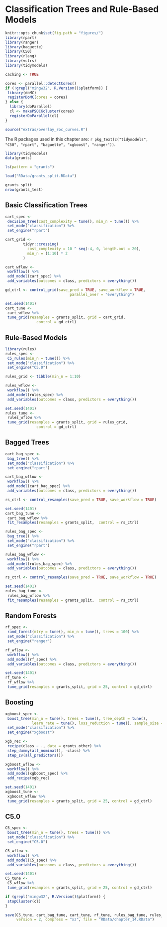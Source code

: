 # Classification Trees and Rule-Based Models

```r
knitr::opts_chunk$set(fig.path = "figures/")
library(rpart)
library(ranger)
library(baguette)
library(C50)
library(rlang)
library(vctrs)
library(tidymodels)

caching <- TRUE

cores <- parallel::detectCores()
if (!grepl("mingw32", R.Version()$platform)) {
 library(doMC)
 registerDoMC(cores = cores)
} else {
  library(doParallel)
  cl <- makePSOCKcluster(cores)
  registerDoParallel(cl)
}

source("extras/overlay_roc_curves.R")
```


The R packages used in this chapter are: `r pkg_text(c("tidymodels", "C50", "rpart", "baguette",
"xgboost", "ranger"))`. 



```r
library(tidymodels)
data(grants)

ls(pattern = "grants")

load("RData/grants_split.RData")

grants_split
nrow(grants_test)
```



##  Basic Classification Trees


```r
cart_spec <-
 decision_tree(cost_complexity = tune(), min_n = tune()) %>% 
 set_mode("classification") %>% 
 set_engine("rpart")

cart_grid <-
        tidyr::crossing(
          cost_complexity = 10 ^ seq(-4, 0, length.out = 20),
          min_n = (1:10) * 2
        )

cart_wflow <- 
 workflow() %>% 
 add_model(cart_spec) %>% 
 add_variables(outcomes = class, predictors = everything())

gd_ctrl <- control_grid(save_pred = TRUE, save_workflow = TRUE, 
                             parallel_over = "everything")

set.seed(1401)
cart_tune <- 
 cart_wflow %>% 
 tune_grid(resamples = grants_split, grid = cart_grid,
              control = gd_ctrl)
```

## Rule-Based Models


```r
library(rules)
rules_spec <-
 C5_rules(min_n = tune()) %>% 
 set_mode("classification") %>% 
 set_engine("C5.0")

rules_grid <- tibble(min_n = 1:10)

rules_wflow <- 
 workflow() %>% 
 add_model(rules_spec) %>% 
 add_variables(outcomes = class, predictors = everything())

set.seed(1401)
rules_tune <- 
 rules_wflow %>% 
 tune_grid(resamples = grants_split, grid = rules_grid,
              control = gd_ctrl)
```

## Bagged Trees

```r
cart_bag_spec <-
 bag_tree() %>% 
 set_mode("classification") %>% 
 set_engine("rpart")

cart_bag_wflow <- 
 workflow() %>% 
 add_model(cart_bag_spec) %>% 
 add_variables(outcomes = class, predictors = everything())

rs_ctrl <- control_resamples(save_pred = TRUE, save_workflow = TRUE)

set.seed(1401)
cart_bag_tune <- 
 cart_bag_wflow %>% 
 fit_resamples(resamples = grants_split,  control = rs_ctrl)
```


```r
rules_bag_spec <-
 bag_tree() %>% 
 set_mode("classification") %>% 
 set_engine("rpart")

rules_bag_wflow <- 
 workflow() %>% 
 add_model(rules_bag_spec) %>% 
 add_variables(outcomes = class, predictors = everything())

rs_ctrl <- control_resamples(save_pred = TRUE, save_workflow = TRUE)

set.seed(1401)
rules_bag_tune <- 
 rules_bag_wflow %>% 
 fit_resamples(resamples = grants_split,  control = rs_ctrl)
```

## Random Forests


```r
rf_spec <-
 rand_forest(mtry = tune(), min_n = tune(), trees = 100) %>% 
 set_mode("classification") %>% 
 set_engine("ranger")

rf_wflow <- 
 workflow() %>% 
 add_model(rf_spec) %>% 
 add_variables(outcomes = class, predictors = everything())

set.seed(1401)
rf_tune <- 
 rf_wflow %>% 
 tune_grid(resamples = grants_split, grid = 25, control = gd_ctrl)
```



## Boosting


```r
xgboost_spec <-
 boost_tree(min_n = tune(), trees = tune(), tree_depth = tune(), 
            learn_rate = tune(), loss_reduction = tune(), sample_size = tune()) %>% 
 set_mode("classification") %>% 
 set_engine("xgboost")

xgb_rec <- 
 recipe(class ~ ., data = grants_other) %>% 
 step_dummy(all_nominal(), -class) %>% 
 step_zv(all_predictors())

xgboost_wflow <- 
 workflow() %>% 
 add_model(xgboost_spec) %>% 
 add_recipe(xgb_rec)

set.seed(1401)
xgboost_tune <- 
 xgboost_wflow %>% 
 tune_grid(resamples = grants_split, grid = 25, control = gd_ctrl)
```


## C5.0



```r
C5_spec <-
 boost_tree(min_n = tune(), trees = tune()) %>% 
 set_mode("classification") %>% 
 set_engine("C5.0")

C5_wflow <- 
 workflow() %>% 
 add_model(C5_spec) %>% 
 add_variables(outcomes = class, predictors = everything())

set.seed(1401)
C5_tune <- 
 C5_wflow %>% 
 tune_grid(resamples = grants_split, grid = 25, control = gd_ctrl)
```



```r
if (grepl("mingw32", R.Version()$platform)) {
 stopCluster(cl)
} 

save(C5_tune, cart_bag_tune, cart_tune, rf_tune, rules_bag_tune, rules_tune, xgboost_tune,
     version = 2, compress = "xz", file = "RData/chapter_14.RData")
```
